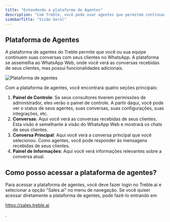 ```yaml
---
title: "Entendendo a plataforma de Agentes"
description: "Com Treble, você pode usar agentes que permitem continuar suas conversas com seus clientes no WhatsApp."
sidebarTitle: "Visão Geral"
---
```


## Plataforma de Agentes

A plataforma de agentes do Treble permite que você ou sua equipe continuem suas conversas com seus clientes no WhatsApp. A plataforma se assemelha ao WhatsApp Web, onde você verá as conversas recebidas de seus clientes, mas possui funcionalidades adicionais.

<img src="/images/agent-platform.png" alt="Plataforma de agentes" />

Com a plataforma de agentes, você encontrará quatro seções principais:

1. **Painel de Controle**: Se seus consultores tiverem permissões de administrador, eles verão o painel de controle. A partir daqui, você pode ver o status de seus agentes, suas conversas, suas configurações, suas integrações, etc.
2. **Conversas**: Aqui você verá as conversas recebidas de seus clientes. Esta visão é semelhante à visão do WhatsApp Web e mostrará os chats de seus clientes.
3. **Conversa Principal**: Aqui você verá a conversa principal que você selecionou. Como agentes, você pode responder às mensagens recebidas de seus clientes.
4. **Painel de Informações**: Aqui você verá informações relevantes sobre a conversa atual.

## Como posso acessar a plataforma de agentes?

Para acessar a plataforma de agentes, você deve fazer login no Treble.ai e selecionar a opção "Sales.ai" no menu de navegação. Se você quiser acessar diretamente a plataforma de agentes, pode fazê-lo entrando em <a class="article-link" href="https://sales.treble.ai"><p>https://sales.treble.ai</p><Icon icon="arrow-up-right-from-square" iconType="solid" /></a>.